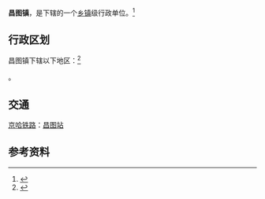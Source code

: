 {{中国乡级行政区|21/12/24/100/000}}

'''昌图镇'''，是{{PRC admin/fullname|21/12/24/100/000|3}}下辖的一个[[乡镇|乡镇]]级行政单位。<ref>{{PRC admin/ref sgc|{{PRC admin/parent|21/12/24/100/000}}}}</ref>

== 行政区划 ==

昌图镇下辖以下地区：<ref>{{PRC admin/ref sgc|21/12/24/100/000}}</ref>

{{PRC admin/children|21/12/24/100/000}}。

==交通==
{{rint|cn|rail}}[[京哈铁路|京哈铁路]]：[[昌图站|昌图站]]

== 参考资料 ==
{{reflist}}

{{PRC admin/navcat|21/12/24/100/000}}